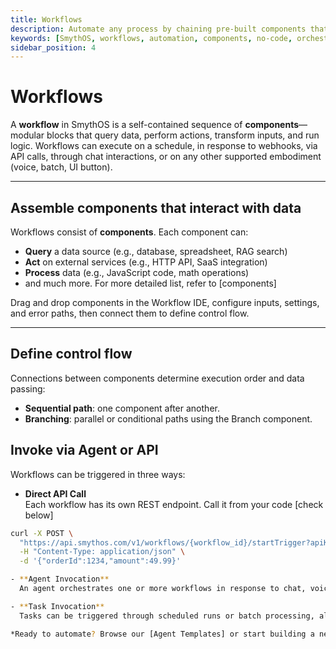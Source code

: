```yaml
---
title: Workflows
description: Automate any process by chaining pre-built components that interact with resources, transform data, and run logic—triggered by schedules, chat, API calls, or voice and other embodiments.
keywords: [SmythOS, workflows, automation, components, no-code, orchestration]
sidebar_position: 4
---
```


# Workflows

A **workflow** in SmythOS is a self-contained sequence of **components**—modular blocks that query data, perform actions, transform inputs, and run logic. Workflows can execute on a schedule, in response to webhooks, via API calls, through chat interactions, or on any other supported embodiment (voice, batch, UI button).

---

## Assemble components that interact with data

Workflows consist of **components**. Each component can:

- **Query** a data source (e.g., database, spreadsheet, RAG search)  
- **Act** on external services (e.g., HTTP API, SaaS integration)  
- **Process** data (e.g., JavaScript code, math operations)  
- and much more. For more detailed list, refer to [components]

Drag and drop components in the Workflow IDE, configure inputs, settings, and error paths, then connect them to define control flow.

---

## Define control flow

Connections between components determine execution order and data passing:

- **Sequential path**: one component after another.  
- **Branching**: parallel or conditional paths using the Branch component.  

## Invoke via Agent or API

Workflows can be triggered in three ways:

- **Direct API Call**  
  Each workflow has its own REST endpoint. Call it from your code [check below]
```bash
curl -X POST \
  "https://api.smythos.com/v1/workflows/{workflow_id}/startTrigger?apiKey=$SMYTH_WORKFLOW_KEY" \
  -H "Content-Type: application/json" \
  -d '{"orderId":1234,"amount":49.99}'

- **Agent Invocation**  
  An agent orchestrates one or more workflows in response to chat, voice, or other embodiments. Within the agent’s workflow canvas, connect the Agent Skill to the start of a workflow.

- **Task Invocation**
  Tasks can be triggered through scheduled runs or batch processing, allowing for automated execution of workflows at specified intervals or in bulk operations. 

*Ready to automate? Browse our [Agent Templates] or start building a new workflow in the SmythOS Studio!*  
